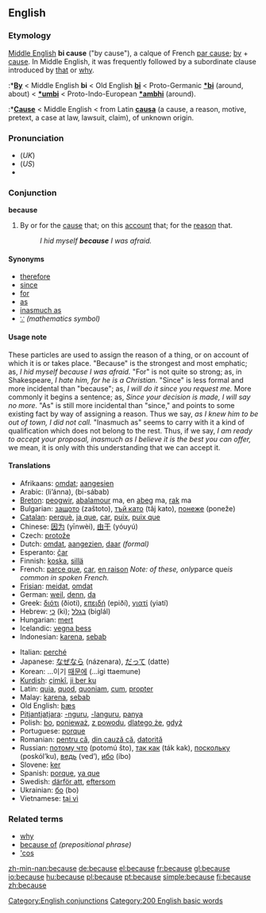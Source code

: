 ==English==

{{rank|between|face|tell|175|because|few|whom|love}}

===Etymology===
[[Middle English]] '''bi cause''' ("by cause"), a calque of French [[par cause]]; [[by]] + [[cause]]. In Middle English, it was frequently followed by a subordinate clause introduced by [[that]] or [[why]].
:*'''[[By]]''' < Middle English '''bi''' < Old English '''[[bi#Old English|bī]]''' < Proto-Germanic '''[[*bi]]''' (around, about) < '''[[*umbi]]''' < Proto-Indo-European '''[[*ambhi]]''' (around).
:*'''[[Cause]]''' < Middle English < from Latin '''[[causa#Latin|causa]]''' (a cause, a reason, motive, pretext, a case at law, lawsuit, claim), of unknown origin.

===Pronunciation===
*(''UK'') {{IPA|[bik&#601;z]}}
*(''US'') {{IPA|[bik&#601;z], [bi&#712;k&#596;z], [bi&#712;k&#652;z]}}
*{{audio|en-us-because.ogg|Audio (US)}}

===Conjunction===
'''because'''

# By or for the [[cause]] that; on this [[account]] that; for the [[reason]] that.
#:''I hid myself '''because''' I was afraid.''

====Synonyms====
*[[therefore]]
*[[since]] 
*[[for]] 
*[[as]]
*[[inasmuch as]]
*[[∵]] ''(mathematics symbol)''

====Usage note====
These particles are used to assign the reason of a thing, or on account of which it is or takes place. "Because" is the strongest and most emphatic; as, ''I hid myself because I was afraid.'' "For" is not quite so strong; as, in Shakespeare, ''I hate him, for he is a Christian.'' "Since" is less formal and more incidental than "because"; as, ''I will do it since you request me.'' More commonly it begins a sentence; as, ''Since your decision is made, I will say no more.'' "As" is still more incidental than "since," and points to some existing fact by way of assigning a reason. Thus we say, ''as I knew him to be out of town, I did not call.'' "Inasmuch as" seems to carry with it a kind of qualification which does not belong to the rest. Thus, if we say, ''I am ready to accept your proposal, inasmuch as I believe it is the best you can offer,'' we mean, it is only with this understanding that we can accept it.
<!--Webster 1913-->

====Translations====
{{top}}
*Afrikaans: [[omdat]]; [[aangesien]]
*Arabic: {{ARchar|[[لأن|لأنّ]]}} (li’ánna), {{ARchar|[[بسبب|بِسَبَب]]}} (bi-sábab)
*[[Breton]]: [[peogwir]], [[abalamour]] ma, en [[abeg]] ma, [[rak]] ma
*Bulgarian: [[защото]] (zaštoto), [[тъй като]] (tǎj kato), [[понеже]] (poneže)
*[[Catalan]]: [[perquè]], [[ja que]], [[car]], [[puix]], [[puix que]]
*Chinese: [[因为]] (yīnwèi), [[由于]] (yóuyú)
*Czech: [[protože]]
*Dutch: [[omdat]], [[aangezien]], [[daar]] ''(formal)''
*Esperanto: [[ĉar]]
*Finnish: [[koska]], [[sillä]]
*French: [[parce que]], [[car]], [[en raison]] ''Note: of these, only ''parce que'' is common in spoken French.''
*[[Frisian]]: [[meidat]], [[omdat]]
*German: [[weil]], [[denn]], [[da]]
*Greek: [[διότι]] (ðioti), [[επειδή]] (epiðí), [[γιατί]] (yiatí)
*Hebrew: [[כי]] (ki); [[בגלל]] (biglál)
*Hungarian: [[mert]]
*Icelandic: [[vegna þess]]
*Indonesian: [[karena]], [[sebab]]
{{mid}}
*Italian: [[perché]]
*Japanese: [[なぜなら]] (názenara), [[だって]] (datte)
*Korean: ...이기 [[때문에]] (...igi ttaemune)
*[[Kurdish]]: [[çimkî]], [[ji ber ku]]
*Latin: [[quia]], [[quod]], [[quoniam]], [[cum]], [[propter]]
*Malay: [[karena]], [[sebab]]
*Old English: [[þæs]]
*[[Pitjantjatjara]]: [[-nguru]], [[-languru]], [[panya]]
*Polish: [[bo]], [[ponieważ]], [[z powodu]], [[dlatego że]], [[gdyż]]
*Portuguese: [[porque]]
*Romanian: [[pentru că]], [[din cauză că]], [[datorită]]
*Russian: [[потому что]] (potomú što), [[так как]] (ták kak), [[поскольку]] (poskól’ku), [[ведь]] (ved’), [[ибо]] (íbo)
*Slovene: [[ker]]
*Spanish: [[porque]], [[ya que]]
*Swedish: [[därför att]], [[eftersom]]
*Ukrainian: [[бо]] (bo)
*Vietnamese: [[tại vì]]
{{bottom}}

===Related terms===
*[[why]]
*[[because of]] ''(prepositional phrase)''
*[['cos]]

[[Category:English conjunctions]]
[[Category:200 English basic words]]

[[zh-min-nan:because]]
[[de:because]]
[[el:because]]
[[fr:because]]
[[gl:because]]
[[io:because]]
[[hu:because]]
[[pl:because]]
[[pt:because]]
[[simple:because]]
[[fi:because]]
[[zh:because]]
